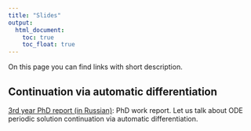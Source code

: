 ```yaml
---
title: "Slides"
output:
  html_document:
    toc: true
    toc_float: true
---
```


On this page you can find links with short description.

## Continuation via automatic differentiation

[3rd year PhD report (in Russian)](3rd-year-report/3rd-year-report.html): PhD work report. Let us talk about ODE periodic solution continuation via automatic differentiation.
